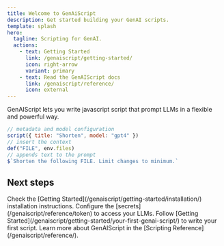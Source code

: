 ```yaml
---
title: Welcome to GenAiScript
description: Get started building your GenAI scripts.
template: splash
hero:
  tagline: Scripting for GenAI.
  actions:
    - text: Getting Started
      link: /genaiscript/getting-started/
      icon: right-arrow
      variant: primary
    - text: Read the GenAIScript docs
      link: /genaiscript/reference/
      icon: external
---
```



GenAIScript lets you write javascript script that prompt LLMs in a flexible and powerful way.

```js
// metadata and model configuration
script({ title: "Shorten", model: "gpt4" })
// insert the context 
def("FILE", env.files)
// appends text to the prompt
$`Shorten the following FILE. Limit changes to minimum.`
```

## Next steps

<CardGrid stagger>
	<Card title="Install the extension" icon="puzzle">
		Check the [Getting Started](/genaiscript/getting-started/installation/) installation instructions.
	</Card>
	<Card title="Configure your LLMs" icon="setting">
		Configure the [secrets](/genaiscript/reference/token) to access your LLMs.
	</Card>
	<Card title="Write your first script" icon="pencil">
		Follow [Getting Started](/genaiscript/getting-started/your-first-genai-script/) to write your first script.
	</Card>
	<Card title="Read the docs" icon="open-book">
		Learn more about GenAIScript in the [Scripting Reference](/genaiscript/reference/).
	</Card>
</CardGrid>
